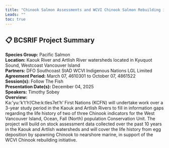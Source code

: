 ```yaml
---
title: "Chinook Salmon Assessments and WCVI Chinook Salmon Rebuilding in the Kaouk and Artlish Watersheds"
Leads: ""
toc: true
---
```


## 📋 BCSRIF Project Summary

**Species Group:** Pacific Salmon  
**Location:** Kaouk River and Artlish River watersheds located in Kyuquot Sound, Westcoast Vancouver Island  
**Partners:** DFO Southcoast StAD
WCVI Indigenous Nations
LGL Limited  
**Agreement Period:** March 07, 4610301 to October 07, 4861522  
**Session(s):** Follow The Fish  
**Presentation Date(s):** December 04, 2025  
**Speakers:** Timothy Sobey  
**Overview:**  
Ka:’yu:’k’t’h’/Che:k:tles7et’h’ First Nations (KCFN) will undertake work over a 3-year study period in the Kaouk and Artlish Rivers to fill in information gaps regarding the life history of two of three Chinook indicators for the West Vancouver Island, Ocean, Fall (North) population Conservation Unit. The project will build on stock assessment data collected over the past 10 years in the Kaouk and Artlish watersheds and will cover the life history from egg deposition by spawning Chinook to nearshore marine, in support of the WCVI Chinook rebuilding initiative.    

